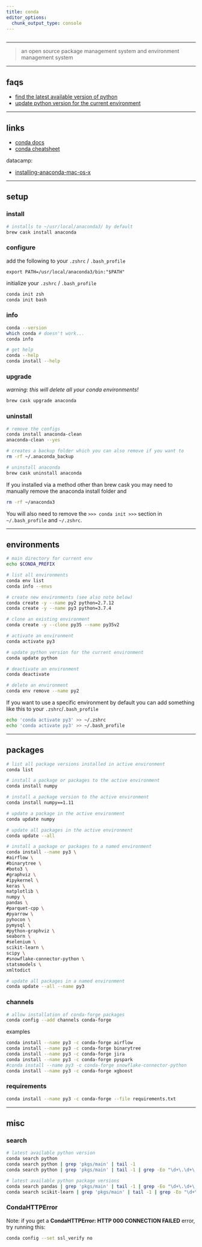 ```yaml
---
title: conda
editor_options: 
  chunk_output_type: console
---
```


```r
```

*********************************************************************

> an open source package management system and environment management system

*********************************************************************

## faqs

* [find the latest available version of python](#search)  
* [update python version for the current environment](#environments)  

*********************************************************************

## links

* [conda docs](https://docs.conda.io)  
* [conda cheatsheet](https://docs.conda.io/projects/conda/en/4.6.0/_downloads/52a95608c49671267e40c689e0bc00ca/conda-cheatsheet.pdf)  

datacamp:

* [installing-anaconda-mac-os-x](https://www.datacamp.com/community/tutorials/installing-anaconda-mac-os-x)  

*********************************************************************

## setup

### install

```sh
# installs to ~/usr/local/anaconda3/ by default
brew cask install anaconda
```

### configure 

add the following to your `.zshrc` / `.bash_profile`

```
export PATH=/usr/local/anaconda3/bin:"$PATH"
```

initialize your `.zshrc` / `.bash_profile`

```sh
conda init zsh
conda init bash
```

### info

```sh
conda --version
which conda # doesn't work...
conda info

# get help
conda --help
conda install --help
```

### upgrade

*warning: this will delete all your conda environments!*

```sh
brew cask upgrade anaconda
```

### uninstall

```sh
# remove the configs
conda install anaconda-clean
anaconda-clean --yes 

# creates a backup folder which you can also remove if you want to
rm -rf ~/.anaconda_backup

# uninstall anaconda
brew cask uninstall anaconda
```

If you installed via a method other than brew cask you may need to manually remove the anaconda install folder and 

```sh
rm -rf ~/anaconda3
```

You will also need to remove the `>>> conda init >>>` section in `~/.bash_profile` and `~/.zshrc`.

*********************************************************************

## environments {#environments}

```sh
# main directory for current env
echo $CONDA_PREFIX

# list all environments
conda env list
conda info --envs

# create new environments (see also note below)
conda create -y --name py2 python=2.7.12 
conda create -y --name py3 python=3.7.4

# clone an existing environment
conda create -y --clone py35 --name py35v2

# activate an environment
conda activate py3

# update python version for the current environment
conda update python

# deactivate an environment
conda deactivate

# delete an environment
conda env remove --name py2
```

If you want to use a specific environment by default you can add something like this to your `.zshrc`/`.bash_profile`

```sh
echo 'conda activate py3' >> ~/.zshrc
echo 'conda activate py3' >> ~/.bash_profile
```

*********************************************************************

## packages {#packages}

```sh
# list all package versions installed in active environment
conda list

# install a package or packages to the active environment
conda install numpy

# install a package version to the active environment
conda install numpy==1.11 

# update a package in the active environment
conda update numpy

# update all packages in the active environment
conda update --all

# install a package or packages to a named environment
conda install --name py3 \
#airflow \
#binarytree \
#boto3 \
#graphviz \
#ipykernel \
keras \
matplotlib \
numpy \
pandas \
#parquet-cpp \
#pyarrow \
pyhocon \
pymysql \
#python-graphviz \
seaborn \
#selenium \
scikit-learn \
scipy \
#snowflake-connector-python \
statsmodels \
xmltodict

# update all packages in a named environment
conda update --all --name py3
```

### channels

```sh
# allow installation of conda-forge packages
conda config --add channels conda-forge
```

examples

```sh
conda install --name py3 -c conda-forge airflow
conda install --name py3 -c conda-forge binarytree
conda install --name py3 -c conda-forge jira
conda install --name py3 -c conda-forge pyspark
#conda install --name py3 -c conda-forge snowflake-connector-python
conda install --name py3 -c conda-forge xgboost
```

### requirements

```sh
conda install --name py3 -c conda-forge --file requirements.txt
```

*********************************************************************

## misc

### search {#search}

```sh
# latest available python version
conda search python
conda search python | grep 'pkgs/main' | tail -1
conda search python | grep 'pkgs/main' | tail -1 | grep -Eo "\d+\.\d+\.\d+"

# latest available python package versions
conda search pandas | grep 'pkgs/main' | tail -1 | grep -Eo "\d+\.\d+\.\d+"
conda search scikit-learn | grep 'pkgs/main' | tail -1 | grep -Eo "\d+\.\d+\.\d+"
```

### CondaHTTPError

Note: if you get a **CondaHTTPError: HTTP 000 CONNECTION FAILED** error, try running this:

```sh
conda config --set ssl_verify no
```
